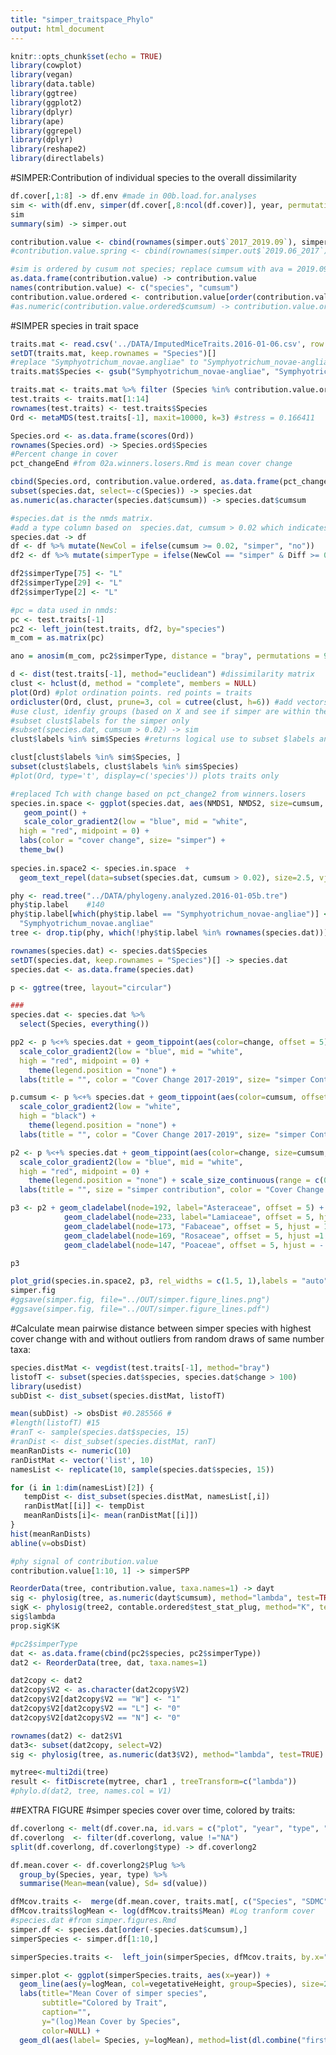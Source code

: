 ```yaml
---
title: "simper_traitspace_Phylo"
output: html_document
---
```


```r
knitr::opts_chunk$set(echo = TRUE)
library(cowplot)
library(vegan)
library(data.table)
library(ggtree)
library(ggplot2)
library(dplyr)
library(ape)
library(ggrepel)
library(dplyr)
library(reshape2)
library(directlabels)
```
#SIMPER:Contribution of individual species to the overall dissimilarity
```r
df.cover[,1:8] -> df.env #made in 00b.load.for.analyses
sim <- with(df.env, simper(df.cover[,8:ncol(df.cover)], year, permutations = 1000))
sim
summary(sim) -> simper.out

contribution.value <- cbind(rownames(simper.out$`2017_2019.09`), simper.out$`2017_2019.09`$average)
#contribution.value.spring <- cbind(rownames(simper.out$`2019.06_2017`), simper.out$`2019.09_2017`$average)

#sim is ordered by cusum not species; replace cumsum with ava = 2019.09 contribution (compared to 2017)
as.data.frame(contribution.value) -> contribution.value
names(contribution.value) <- c("species", "cumsum")
contribution.value.ordered <- contribution.value[order(contribution.value$species),] #reorder contribution.value alphabetically
#as.numeric(contribution.value.ordered$cumsum) -> contribution.value.ordered$cumsum
```

#SIMPER species in trait space
```r
traits.mat <- read.csv('../DATA/ImputedMiceTraits.2016-01-06.csv', row.names = 1)
setDT(traits.mat, keep.rownames = "Species")[]
#replace "Symphyotrichum_novae.angliae" to "Symphyotrichum_novae-angliae"
traits.mat$Species <- gsub("Symphyotrichum_novae-angliae", "Symphyotrichum_novae.angliae", traits.mat$Species)

traits.mat <- traits.mat %>% filter (Species %in% contribution.value.ordered$species) 
test.traits <- traits.mat[1:14]
rownames(test.traits) <- test.traits$Species
Ord <- metaMDS(test.traits[-1], maxit=10000, k=3) #stress = 0.166411

Species.ord <- as.data.frame(scores(Ord)) 
rownames(Species.ord) -> Species.ord$Species
#Percent change in cover
pct_changeEnd #from 02a.winners.losers.Rmd is mean cover change

cbind(Species.ord, contribution.value.ordered, as.data.frame(pct_changeEnd)) -> species.dat 
subset(species.dat, select=-c(Species)) -> species.dat
as.numeric(as.character(species.dat$cumsum)) -> species.dat$cumsum

#species.dat is the nmds matrix.
#add a type column based on  species.dat, cumsum > 0.02 which indicates SIMPER
species.dat -> df
df <- df %>% mutate(NewCol = ifelse(cumsum >= 0.02, "simper", "no"))
df2 <- df %>% mutate(simperType = ifelse(NewCol == "simper" & Diff >= 0, "W", "N"))

df2$simperType[75] <- "L"
df2$simperType[29] <- "L"
df2$simperType[2] <- "L"

#pc = data used in nmds: 
pc <- test.traits[-1]
pc2 <- left_join(test.traits, df2, by="species")
m_com = as.matrix(pc)

ano = anosim(m_com, pc2$simperType, distance = "bray", permutations = 9999)

d <- dist(test.traits[-1], method="euclidean") #dissimilarity matrix
clust <- hclust(d, method = "complete", members = NULL)
plot(Ord) #plot ordination points. red points = traits
ordicluster(Ord, clust, prune=3, col = cutree(clust, h=6)) #add vectors 4 colors
#use clust, idenfiy groups (based on X and see if simper are within the group)
#subset clust$labels for the simper only
#subset(species.dat, cumsum > 0.02) -> sim
clust$labels %in% sim$Species #returns logical use to subset $labels and $heights

clust[clust$labels %in% sim$Species, ]
subset(clust$labels, clust$labels %in% sim$Species)
#plot(Ord, type='t', display=c('species')) plots traits only
```

```r
#replaced Tch with change based on pct_change2 from winners.losers
species.in.space <- ggplot(species.dat, aes(NMDS1, NMDS2, size=cumsum, color=PctChange, label=species)) +
   geom_point() + 
   scale_color_gradient2(low = "blue", mid = "white",
  high = "red", midpoint = 0) +
  labs(color = "cover change", size= "simper") + 
  theme_bw()
 
species.in.space2 <- species.in.space  +
  geom_text_repel(data=subset(species.dat, cumsum > 0.02), size=2.5, vjust=2, color="black", min.segment.length = unit(0.01, 'lines'),nudge_y = 0) 
```

```r
phy <- read.tree("../DATA/phylogeny.analyzed.2016-01-05b.tre") 
phy$tip.label    #140
phy$tip.label[which(phy$tip.label == "Symphyotrichum_novae-angliae")] <-
  "Symphyotrichum_novae.angliae"
tree <- drop.tip(phy, which(!phy$tip.label %in% rownames(species.dat))) 

rownames(species.dat) <- species.dat$Species
setDT(species.dat, keep.rownames = "Species")[] -> species.dat
species.dat <- as.data.frame(species.dat)

p <- ggtree(tree, layout="circular")

###
species.dat <- species.dat %>%
  select(Species, everything())

pp2 <- p %<+% species.dat + geom_tippoint(aes(color=change, offset = 5)) + 
  scale_color_gradient2(low = "blue", mid = "white",
  high = "red", midpoint = 0) +
    theme(legend.position = "none") +
  labs(title = "", color = "Cover Change 2017-2019", size= "simper Contribution") 

p.cumsum <- p %<+% species.dat + geom_tippoint(aes(color=cumsum, offset = 5), size=3) + 
  scale_color_gradient2(low = "white",
  high = "black") +
    theme(legend.position = "none") +
  labs(title = "", color = "Cover Change 2017-2019", size= "simper Contribution") 

p2 <- p %<+% species.dat + geom_tippoint(aes(color=change, size=cumsum, offset = 2)) + 
  scale_color_gradient2(low = "blue", mid = "white",
  high = "red", midpoint = 0) +
    theme(legend.position = "none") + scale_size_continuous(range = c(0, 6) ) +
  labs(title = "", size = "simper contribution", color = "Cover Change 2017-2019", size= "simper Contribution") 

p3 <- p2 + geom_cladelabel(node=192, label="Asteraceae", offset = 5) +
            geom_cladelabel(node=233, label="Lamiaceae", offset = 5, hjust = 1.1) +
            geom_cladelabel(node=173, "Fabaceae", offset = 5, hjust = 1) +
            geom_cladelabel(node=169, "Rosaceae", offset = 5, hjust =1.1) +
            geom_cladelabel(node=147, "Poaceae", offset = 5, hjust = -.1)

p3  

plot_grid(species.in.space2, p3, rel_widths = c(1.5, 1),labels = "auto") -> simper.fig
simper.fig
#ggsave(simper.fig, file="../OUT/simper.figure_lines.png")
#ggsave(simper.fig, file="../OUT/simper.figure_lines.pdf")
```

#Calculate mean pairwise distance between simper species with highest cover change with and without outliers from random draws of same number taxa:
```r
species.distMat <- vegdist(test.traits[-1], method="bray") 
listofT <- subset(species.dat$species, species.dat$change > 100)
library(usedist)
subDist <- dist_subset(species.distMat, listofT)

mean(subDist) -> obsDist #0.285566 #
#length(listofT) #15
#ranT <- sample(species.dat$species, 15)
#ranDist <- dist_subset(species.distMat, ranT)
meanRanDists <- numeric(10)
ranDistMat <- vector('list', 10)
namesList <- replicate(10, sample(species.dat$species, 15))

for (i in 1:dim(namesList)[2]) {
   tempDist <- dist_subset(species.distMat, namesList[,i])
   ranDistMat[[i]] <- tempDist
   meanRanDists[i]<- mean(ranDistMat[[i]])
}
hist(meanRanDists)
abline(v=obsDist)
```
```r
#phy signal of contribution.value
contribution.value[1:10, 1] -> simperSPP

ReorderData(tree, contribution.value, taxa.names=1) -> dayt
sig <- phylosig(tree, as.numeric(dayt$cumsum), method="lambda", test=TRUE)
sigK <- phylosig(tree2, contable.ordered$test_stat_plug, method="K", test=TRUE)
sig$lambda
prop.sigK$K

#pc2$simperType
dat <- as.data.frame(cbind(pc2$species, pc2$simperType))
dat2 <- ReorderData(tree, dat, taxa.names=1) 

dat2copy <- dat2
dat2copy$V2 <- as.character(dat2copy$V2)
dat2copy$V2[dat2copy$V2 == "W"] <- "1"
dat2copy$V2[dat2copy$V2 == "L"] <- "0"
dat2copy$V2[dat2copy$V2 == "N"] <- "0"

rownames(dat2) <- dat2$V1
dat3<- subset(dat2copy, select=V2)
sig <- phylosig(tree, as.numeric(dat3$V2), method="lambda", test=TRUE)

mytree<-multi2di(tree)
result <- fitDiscrete(mytree, char1 , treeTransform=c("lambda"))
#phylo.d(dat2, tree, names.col = V1)
```


##EXTRA FIGURE
#simper species cover over time, colored by traits:
```r
df.coverlong <- melt(df.cover.na, id.vars = c("plot", "year", "type", "phyD", "fd", "Code", "new.rep"), variable.name = "Species")
df.coverlong  <- filter(df.coverlong, value !="NA")
split(df.coverlong, df.coverlong$type) -> df.coverlong2

df.mean.cover <- df.coverlong2$Plug %>%
  group_by(Species, year, type) %>%
  summarise(Mean=mean(value), Sd= sd(value))

dfMcov.traits <-  merge(df.mean.cover, traits.mat[, c("Species", "SDMC", "SLA", "vegetativeHeight", "LDMC", "LNC", "LCC", "LDMC")], by="Species")
dfMcov.traits$logMean <- log(dfMcov.traits$Mean) #Log tranform cover
#species.dat #from simper.figures.Rmd  
simper.df <- species.dat[order(-species.dat$cumsum),]
simperSpecies <- simper.df[1:10,]

simperSpecies.traits <-  left_join(simperSpecies, dfMcov.traits, by.x="species", by.y="Species")

simper.plot <- ggplot(simperSpecies.traits, aes(x=year)) + 
  geom_line(aes(y=logMean, col=vegetativeHeight, group=Species), size=2) + 
  labs(title="Mean Cover of simper species", 
       subtitle="Colored by Trait", 
       caption="", 
       y="(log)Mean Cover by Species", 
       color=NULL) +
  geom_dl(aes(label= Species, y=logMean), method=list(dl.combine("first.points", "last.points"), cex = 0.5))
```
